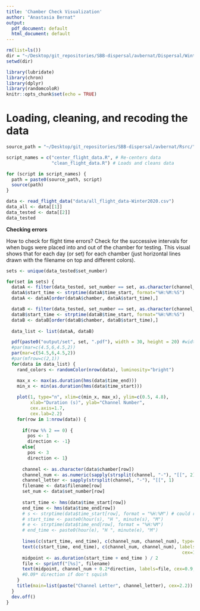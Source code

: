 ```yaml
---
title: 'Chamber Check Visualization'
author: "Anastasia Bernat"
output:
  pdf_document: default
  html_document: default
---
```


```r
rm(list=ls())
dir = "~/Desktop/git_repositories/SBB-dispersal/avbernat/Dispersal/Winter_2020/stats/"
setwd(dir) 

library(lubridate)
library(chron)
library(dplyr)
library(randomcoloR)
knitr::opts_chunk$set(echo = TRUE)
```

# Loading, cleaning, and recoding the data

```r
source_path = "~/Desktop/git_repositories/SBB-dispersal/avbernat/Rsrc/"

script_names = c("center_flight_data.R", # Re-centers data 
                 "clean_flight_data.R") # Loads and cleans data

for (script in script_names) { 
  path = paste0(source_path, script)
  source(path) 
}

data <- read_flight_data("data/all_flight_data-Winter2020.csv")
data_all <- data[[1]]
data_tested <- data[[2]]
data_tested
```

**Checking errors** 

How to check for flight time errors? Check for the successive intervals for when bugs were placed into and out of the chamber for testing. This visual shows that for each day (or set) for each chamber (just horizontal lines drawn with the filename on top and different colors). 

```r

sets <- unique(data_tested$set_number)

for(set in sets) {
  dataA <- filter(data_tested, set_number == set, as.character(channel_letter) == "A" )
  dataA$start_time <- strptime(dataA$time_start, format="%H:%M:%S")
  dataA <- dataA[order(dataA$chamber, dataA$start_time),] 

  dataB <- filter(data_tested, set_number == set, as.character(channel_letter) == "B" )
  dataB$start_time <- strptime(dataB$time_start, format="%H:%M:%S")
  dataB <- dataB[order(dataB$chamber, dataB$start_time),] 
  
  data_list <- list(dataA, dataB)

  pdf(paste0("output/set", set, ".pdf"), width = 30, height = 20) #width = 2100, height = 1250) #for png() .png
  #par(mar=c(4.5,6,4.5,2))
  par(mar=c(54.5,6,4.5,2))
  #par(mfrow=c(2,1))
  for(data in data_list) {
    rand_colors <- randomColor(nrow(data), luminosity="bright")

    max_x <- max(as.duration(hms(data$time_end))) 
    min_x <- min(as.duration(hms(data$time_start)))
  
    plot(1, type="n", xlim=c(min_x, max_x), ylim=c(0.5, 4.8), 
         xlab="Duration (s)", ylab="Channel Number",
         cex.axis=1.7,
         cex.lab=2.2)
    for(row in 1:nrow(data)) {
      
      if(row %% 2 == 0) {
        pos <- 1
        direction <- -1}
      else{
        pos <- 3
        direction <- 1}
      
      channel <- as.character(data$chamber[row])
      channel_num <- as.numeric(sapply(strsplit(channel, "-"), "[[", 2))
      channel_letter <- sapply(strsplit(channel, "-"), "[[", 1)
      filename <- data$filename[row]
      set_num <- data$set_number[row]
      
      start_time <- hms(data$time_start[row])
      end_time <- hms(data$time_end[row])
      # s <- strptime(data$time_start[row], format = "%H:%M") # could redo labels this way
      # start_time <- paste0(hour(s), "H ", minute(s), "M")
      # e <- strptime(data$time_end[row], format = "%H:%M")
      # end_time <- paste0(hour(e), "H ", minute(e), "M")
      
      lines(c(start_time, end_time), c(channel_num, channel_num), type="l", col=rand_colors[row])
      text(c(start_time, end_time), c(channel_num, channel_num), labels=as.character(c(start_time, end_time)), 
                                                                  cex=1.2, font=2, pos=pos, col=rand_colors[row])
      midpoint <- as.duration(start_time + end_time ) / 2
      file <- sprintf("[%s]", filename)
      text(midpoint, channel_num + 0.2*direction, labels=file, cex=0.9, font=2, pos=pos, col=rand_colors[row]) 
      #0.09* direction if don't squish
    }
    title(main=list(paste("Channel Letter", channel_letter), cex=2.2))
  }
  dev.off()
}
```

